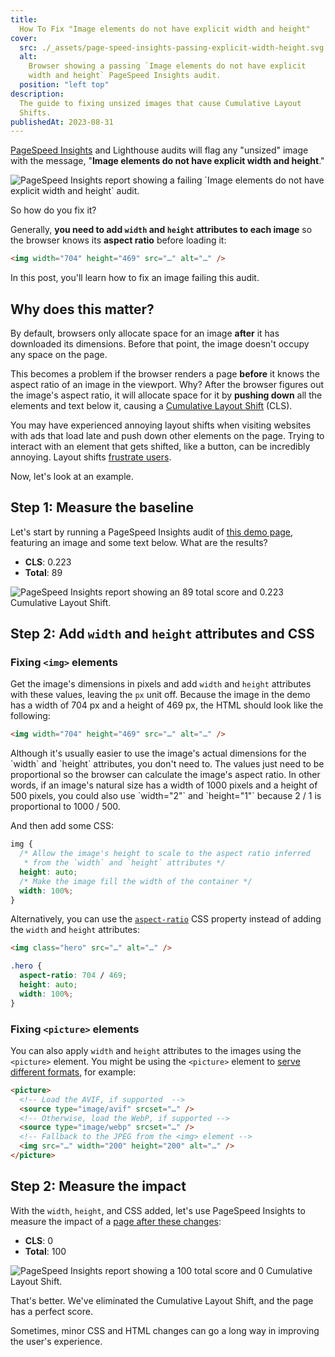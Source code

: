 ```yaml
---
title:
  How To Fix "Image elements do not have explicit width and height"
cover:
  src: ./_assets/page-speed-insights-passing-explicit-width-height.svg
  alt:
    Browser showing a passing `Image elements do not have explicit
    width and height` PageSpeed Insights audit.
  position: "left top"
description:
  The guide to fixing unsized images that cause Cumulative Layout
  Shifts.
publishedAt: 2023-08-31
---
```



[PageSpeed Insights](https://pagespeed.web.dev/) and Lighthouse audits
will flag any "unsized" image with the message, "**Image elements do
not have explicit width and height**."


<Image
  src={psi}
  alt="PageSpeed Insights report showing a failing `Image elements do not have explicit width and height` audit."
  loading="eager"
  fetchpriority="high"
/>

So how do you fix it?

Generally, **you need to add `width` and `height` attributes to each
image** so the browser knows its **aspect ratio** before loading it:

```html /width="704" height="469"/
<img width="704" height="469" src="…" alt="…" />
```

In this post, you'll learn how to fix an image failing this audit.

## Why does this matter?

By default, browsers only allocate space for an image **after** it has
downloaded its dimensions. Before that point, the image doesn't occupy
any space on the page.

This becomes a problem if the browser renders a page **before** it
knows the aspect ratio of an image in the viewport. Why? After the
browser figures out the image's aspect ratio, it will allocate space
for it by **pushing down** all the elements and text below it, causing
a [Cumulative Layout Shift](https://web.dev/cls/) (CLS).

You may have experienced annoying layout shifts when visiting websites
with ads that load late and push down other elements on the page.
Trying to interact with an element that gets shifted, like a button,
can be incredibly annoying. Layout shifts
[frustrate users](https://blog.chromium.org/2020/05/the-science-behind-web-vitals.html).

Now, let's look at an example.

## Step 1: Measure the baseline

Let's start by running a PageSpeed Insights audit of
[this demo page](/demos/how-to-fix-image-elements-have-explicit-width-and-height/before/),
featuring an image and some text below. What are the results?

- **CLS**: 0.223
- **Total**: 89


<Image
  src={psiBefore}
  alt="PageSpeed Insights report showing an 89 total score and 0.223 Cumulative Layout Shift."
/>

## Step 2: Add `width` and `height` attributes and CSS

### Fixing `<img>` elements

Get the image's dimensions in pixels and add `width` and `height`
attributes with these values, leaving the `px` unit off. Because the
image in the demo has a width of 704 px and a height of 469 px, the
HTML should look like the following:

```html /width="704" height="469"/
<img width="704" height="469" src="…" alt="…" />
```

<Aside heading="`width` and `height` values">
  Although it's usually easier to use the image's actual dimensions
  for the `width` and `height` attributes, you don't need to. The
  values just need to be proportional so the browser can calculate the
  image's aspect ratio. In other words, if an image's natural size has
  a width of 1000 pixels and a height of 500 pixels, you could also
  use `width="2"` and `height="1"` because 2 / 1 is proportional to
  1000 / 500.
</Aside>

And then add some CSS:

```css
img {
  /* Allow the image's height to scale to the aspect ratio inferred
   * from the `width` and `height` attributes */
  height: auto;
  /* Make the image fill the width of the container */
  width: 100%;
}
```

Alternatively, you can use the
[`aspect-ratio`](https://developer.mozilla.org/en-US/docs/Web/CSS/aspect-ratio)
CSS property instead of adding the `width` and `height` attributes:

```html {6}
<img class="hero" src="…" alt="…" />
```

```css
.hero {
  aspect-ratio: 704 / 469;
  height: auto;
  width: 100%;
}
```

### Fixing `<picture>` elements

You can also apply `width` and `height` attributes to the images using
the `<picture>` element. You might be using the `<picture>` element to
[serve different formats](/blog/how-to-serve-images-in-next-gen-formats/#option-2-serve-different-formats-with-html),
for example:

```html
<picture>
  <!-- Load the AVIF, if supported  -->
  <source type="image/avif" srcset="…" />
  <!-- Otherwise, load the WebP, if supported -->
  <source type="image/webp" srcset="…" />
  <!-- Fallback to the JPEG from the <img> element -->
  <img src="…" width="200" height="200" alt="…" />
</picture>
```

## Step 2: Measure the impact

With the `width`, `height`, and CSS added, let's use PageSpeed
Insights to measure the impact of a
[page after these changes](/demos/how-to-fix-image-elements-have-explicit-width-and-height/after/):

- **CLS**: 0
- **Total**: 100


<Image
  src={psiAfter}
  alt="PageSpeed Insights report showing a 100 total score and 0 Cumulative Layout Shift."
/>

That's better. We've eliminated the Cumulative Layout Shift, and the
page has a perfect score.

Sometimes, minor CSS and HTML changes can go a long way in improving
the user's experience.
